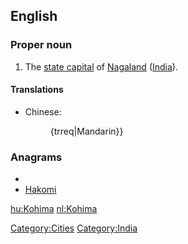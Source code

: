 ==English==
{{wikipedia}}

===Proper noun===
{{en-proper noun}}

# The [[state capital]] of [[Nagaland]] ([[India]]).

====Translations====
{{trans-top|capital of Nagaland, India}}
* Chinese:
*: {trreq|Mandarin}}
{{trans-mid}}
{{trans-bottom}}

===Anagrams===
* {{alphagram|ahikmo}}
* [[Hakomi#English|Hakomi]]


[[Category:Cities]]
[[Category:India]]

[[hu:Kohima]]
[[nl:Kohima]]